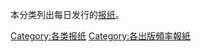 {{Catnav|頁面分類|人类社会|言论自由|新闻学|新聞|报纸}}
{{Catnav|頁面分類|人类社会|社会科学|新闻学|新聞|报纸}}
{{Catnav|頁面分類|人类社会|媒体|新闻学|新聞|报纸}}
{{Catnav|頁面分類|人类社会|媒体|大眾媒體|新聞|报纸}}
{{Catnav|頁面分類|人类社会|媒体|大眾媒體|出版業|报纸}}

本分类列出每日发行的[[报纸|报纸]]。

[[Category:各类报纸|Category:各类报纸]]
[[Category:各出版頻率報紙|Category:各出版頻率報紙]]